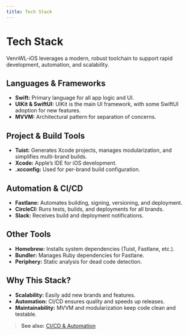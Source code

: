 ```yaml
---
title: Tech Stack
---
```


# Tech Stack

VennWL-iOS leverages a modern, robust toolchain to support rapid development, automation, and scalability.

## Languages & Frameworks
- **Swift:** Primary language for all app logic and UI.
- **UIKit & SwiftUI:** UIKit is the main UI framework, with some SwiftUI adoption for new features.
- **MVVM:** Architectural pattern for separation of concerns.

## Project & Build Tools
- **Tuist:** Generates Xcode projects, manages modularization, and simplifies multi-brand builds.
- **Xcode:** Apple’s IDE for iOS development.
- **.xcconfig:** Used for per-brand build configuration.

## Automation & CI/CD
- **Fastlane:** Automates building, signing, versioning, and deployment.
- **CircleCI:** Runs tests, builds, and deployments for all brands.
- **Slack:** Receives build and deployment notifications.

## Other Tools
- **Homebrew:** Installs system dependencies (Tuist, Fastlane, etc.).
- **Bundler:** Manages Ruby dependencies for Fastlane.
- **Periphery:** Static analysis for dead code detection.

## Why This Stack?
- **Scalability:** Easily add new brands and features.
- **Automation:** CI/CD ensures quality and speeds up releases.
- **Maintainability:** MVVM and modularization keep code clean and testable.

> **See also:** [CI/CD & Automation](../core/ci-cd-automation) 